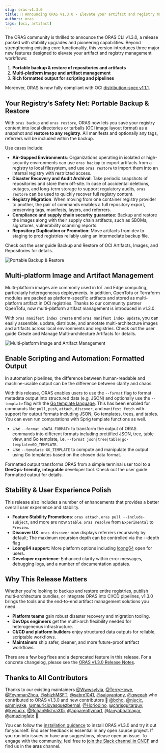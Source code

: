 ```yaml
---
slug: oras-v1.3.0
title: 🚀 Announcing ORAS v1.3.0 - Elevate your artifact and registry management workflows
authors: oras
tags: [oci, artifact]
---
```



The ORAS community is thrilled to announce the ORAS CLI v1.3.0, a release packed with stability upgrades and pioneering capabilities. Beyond strengthening existing core functionality, this version introduces three major new features designed to elevate your artifact and registry management workflows:
<!-- truncate -->

1. **Portable backup & restore of repositories and artifacts**
2. **Multi-platform image and artifact management**
3. **Rich formatted output for scripting and pipelines**

Moreover, ORAS is now fully compliant with OCI [distribution-spec v1.1.1](https://github.com/opencontainers/distribution-spec/releases/tag/v1.1.1).

## Your Registry’s Safety Net: Portable Backup & Restore

With `oras backup` and `oras restore`, ORAS now lets you save your registry content into local directories or tarballs (OCI image layout format) as a snapshot and **restore to any registry**. All manifests and optionally any tags, referrers will be included within the backup.

Use cases include:

- **Air-Gapped Environments**: Organizations operating in isolated or high-security environments can use `oras backup` to export artifacts from a registry to local filesystem, and use `oras restore` to import them into an internal registry with restricted access.
- **Disaster Recovery and Audit Archival**: Take periodic snapshots of repositories and store them off-site. In case of accidental deletions, outages, and long-term storage to support regulatory audits, `oras restore` can be used to quickly recover full registry content.
- **Registry Migration**: When moving from one container registry provider to another, the pair of commands enables a full repository export, preserving tags, manifests, layers, and referrers.
- **Compliance and supply chain security guarantee**: Backup and restore the images along with their supply chain artifacts, such as SBOMs, signatures, vulnerability scanning reports.
- **Repository Duplication or Promotion**: Move artifacts from dev to staging to prod registries reliably using an intermediate backup file.

Check out the user guide <Link to="/docs/how_to_guides/backup-restore">Backup and Restore of OCI Artifacts, Images, and Repositories</Link> for details.

![Portable Backup & Restore](./img/oras-backup-restore.svg)

## Multi-platform Image and Artifact Management

Multi-platform images are commonly used in IoT and Edge computing, particularly heterogeneous deployments. In addition, OpenTofu or Terraform modules are packed as platform-specific artifacts and stored as multi-platform artifact in OCI registries. Thanks to our community partner OpenTofu, now multi-platform artifact management is introduced in v1.3.0.

With `oras manifest index create` and `oras manifest index update`, you can easily assemble, update, distribute, and annotate multi-architecture images and artifacts across local environments and registries. Check out the user guide <Link to="/docs/how_to_guides/multiarch">Create and Manage Multi-architecture Artifacts</Link> for details.

![Multi-platform Image and Artifact Management](./img/create-multi-arch.svg)

## Enable Scripting and Automation: Formatted Output 

In automation pipelines, the difference between human-readable and machine-usable output can be the difference between clarity and chaos.

With this release, ORAS enables users to use the `--format` flag to format metadata output into structured data (e.g. JSON) and optionally use the `--template` flag with the [Go template language](https://pkg.go.dev/text/template). This has been enabled for commands like `pull`, `push`, `attach`, `discover`, and `manifest fetch` with support for output formats including JSON, Go templates, trees, and tables. You can even run computations with Sprig template functions as well.

- Use `--format <DATA_FORMAT>` to transform the output of ORAS commands into different formats including prettified JSON, tree, table view, and Go template, i.e. `--format json|tree|table|go-template=GO_TEMPLATE`. 
- Use `--template GO_TEMPLATE` to compute and manipulate the output using Go templates based on the chosen data format. 

Formatted output transforms ORAS from a simple terminal user tool to a **DevOps-friendly, integrable** developer tool. Check out the user guide <Link to="/docs/how_to_guides/format_output">Formatted output</Link> for details.

## Stability & User Experience Polish

This release also includes a number of enhancements that provides a better overall user experience and stability.

* **Feature Stability Promotions**: `oras attach`, `oras pull --include-subject`, and more are now `Stable`. `oras resolve` from `Experimental` to `Preview`.
* **Discover UX**: `oras discover` now displays referrers recursively by default; The maximum recursion depth can be controlled via the --depth flag
* **Loong64 support**: More platform options including [loong64](https://wiki.debian.org/Ports/loong64) open for users.
* **Developer experience**: Enhanced clarity within error messages, debugging logs, and a number of documentation updates.

## Why This Release Matters

Whether you're looking to backup and restore entire registries, publish multi-architecture bundles, or integrate ORAS into CI/CD pipelines, v1.3.0 brings the tools and the end-to-end artifact management solutions you need.

* **Platform teams** gain robust disaster recovery and migration tooling.
* **DevOps engineers** get the multi-arch flexibility needed for heterogeneous infrastructure.
* **CI/CD and platform builders** enjoy structured data outputs for reliable, scriptable workflows.
* **Maintainers** ship safer, cleaner, and more future-proof artifact workflows.

There are a few bug fixes and a deprecated feature in this release. For a concrete changelog, please see the [ORAS v1.3.0 Release Notes](https://github.com/oras-project/oras/releases/tag/v1.3.0).

## Thanks to All Contributors

Thanks to our existing maintainers [@Wwwsylvia](https://github.com/Wwwsylvia), [@TerryHowe](https://github.com/TerryHowe), [@FeynmanZhou](https://github.com/FeynmanZhou), [@shizhMSFT](https://github.com/shizhMSFT), [@sabre1041](https://github.com/sabre1041), [@sajayantony](https://github.com/sajayantony), [@qweeah](https://github.com/qweeah) who contributed to ORAS v1.3.0 and new contributors 🎉 [@bcho](https://github.com/bcho), [@njucjc](https://github.com/njucjc), [@nmiyake](https://github.com/nmiyake), [@mauriciovasquezbernal](https://github.com/mauriciovasquezbernal), [@Horiodino](https://github.com/Horiodino), [@chrisguitarguy](https://github.com/chrisguitarguy), [@kysucix](https://github.com/kysucix), [@RohanMishra315](https://github.com/RohanMishra315), [@apparentlymart](https://github.com/apparentlymart), [@tanyabhatnagar](https://github.com/tanyabhatnagar), [@amazingfate](https://github.com/amazingfate) 🚀.

You can follow the [installation guidance](https://oras.land/docs/1.3.0/installation) to install ORAS v1.3.0 and try it out for yourself.
End user feedback is essential in any open source project. If you run into issues or have any suggestions, please open an issue. To engage with the community, feel free to [join the Slack channel in CNCF](https://slack.cncf.io/) and find us in the **oras** channel.